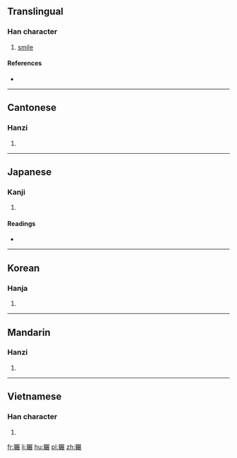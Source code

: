 {{also|冁}}
==Translingual==

===Han character===
{{Han char|rn=30|rad=口|as=19|sn=22|four=67532|canj=RJSTV|ids=⿰單展}}

# [[smile]]

====References====
* {{Han ref|kx=0215.060|dkj=04625|dj=0438.080|hdz=10707.170|uh=56C5|ud=22213|bh=F6D8|bd=63192}}

----

==Cantonese==

===Hanzi===
{{yue-hanzi|jyut=[[cin2]]|y=chin2|sim=冁}}

# {{defn|lang=yue|sort=口19}}

----

==Japanese==

===Kanji===
{{ja-kanji|grade=|rs=口19}}

# {{defn|lang=ja|sort=口19}}

====Readings====
* {{ja-readings|on=[[てん]] (ten), [[てつ]] (tetsu), [[てち]] (techi)|kun=}}

----

==Korean==

===Hanja===
{{ko-hanja|hangeul=[[천]], [[철]]|rv=cheon, cheol|mr=ch'ŏn, ch'ŏl}}

# {{defn|lang=ko|sort=口19}}

----

==Mandarin==

===Hanzi===
{{cmn-hanzi|sim=冁|pin=[[chǎn]] ([[chan3]]), [[lóu]] ([[lou2]])|wg=ch'an<sup>3</sup>, lou<sup>2</sup>}}

# {{defn|lang=cmn|sort=口19}}

----

==Vietnamese==

===Han character===
{{vi-hantu|xiên|rs=口19}}

# {{defn|lang=vi}}

[[fr:囅]]
[[li:囅]]
[[hu:囅]]
[[pl:囅]]
[[zh:囅]]
